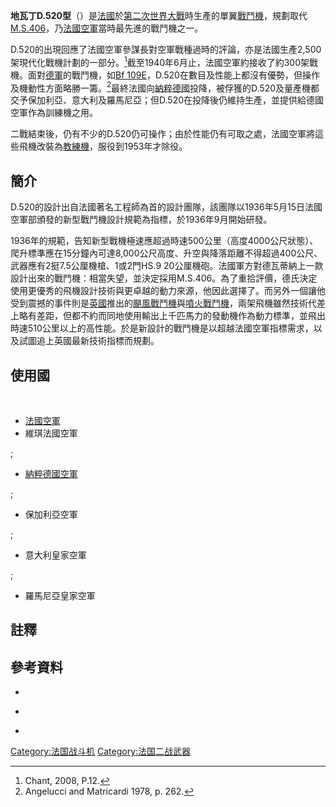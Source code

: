 {{expand|time=2014-06-16T10:50:30+00:00}}
{{noteTA
|1=zh-cn:德瓦蒂纳; zh-tw:地瓦丁;
|2=zh-cn:维希法国; zh-tw:維琪法國;
|3=zh-tw:發動機; zh-HK:引擎
}}
{{軍用飛機
|名稱 = 地瓦丁 D.520<br />{{lang|fr|Dewoitine D.520}}
|圖片 = [[File:Dewoitine_D.520_Le_Bourget_02.JPG|300px]]
|照片說明 = 地瓦丁 D.520戰鬥機
|類型 = 戰鬥機
|乘員 = 1人
|首飛 = 1938年10月2日
|服役 = 1940年1月
|退役 = 1953年
|狀態 = 退役
|用戶 = [[法國空軍|法國空軍]]<br />維琪法國空軍<br />保加利亞空軍<br />德國空軍<br />羅馬尼亞空軍
|長度 = 8.76 米 (28 呎 8.75 吋)
|翼展 = 12.2 米 (33 呎 5.5 吋)
|高度 = 2.57 米 (8 呎 5.25 吋)
|翼面積 = 15.97 平方米 (171.91 平方呎)
|空重 = 2,036 公斤 (4,449 磅)
|最大起飛重量 = 2,677 公斤 (5,902 磅)
|發動機 = 1具伊斯帕諾-西扎(Hispano-Suiza) 12Y-45型 水冷式12汽缸[[活塞發動機|活塞發動機]]
|推力 = 935 匹馬力 (967 千瓦)
|最大速度 = 535 公里/小時 (332 英里)
|巡航速度 = 370 公里/小時 (230 英里)
|爬升率 = 4000 米 (13,125 呎) 需時 5 分 48 秒 
|實用升限 = 10,500 米 (34,450 呎)
|最大航程 = 1530 公里 (950 英里)
|機槍 = 4挺7.5毫米[[MAC_34機槍|MAC 34機槍]]（每挺備彈675發）
|機炮 = 1挺20毫米伊斯帕諾-西扎(Hispano-Suiza) HS-404機砲（60發彈鼓）
}}

'''地瓦丁D.520型'''（{{lang-fr|Dewoitine D.520}}）是[[法國|法國]]於[[第二次世界大戰|第二次世界大戰]]時生產的單翼[[戰鬥機|戰鬥機]]，規劃取代[[M.S.406|M.S.406]]，乃[[法國空軍|法國空軍]]當時最先進的戰鬥機之一。

D.520的出現回應了法國空軍參謀長對空軍戰種過時的評論，亦是法國生產2,500架現代化戰機計劃的一部分。<ref name="Chant">Chant, 2008, P.12.</ref>截至1940年6月止，法國空軍約接收了約300架戰機。面對[[德軍|德軍]]的戰鬥機，如[[Bf_109|Bf 109]]E，D.520在數目及性能上都沒有優勢，但操作及機動性方面略勝一籌。<ref name="Angelucci and Matricardi">Angelucci and Matricardi 1978, p. 262.</ref>最終法國向[[納粹德國|納粹德國]]投降，被俘獲的D.520及量產機都交予保加利亞、意大利及羅馬尼亞；但D.520在投降後仍維持生產，並提供給德國空軍作為訓練機之用。

二戰結束後，仍有不少的D.520仍可操作；由於性能仍有可取之處，法國空軍將這些飛機改裝為[[教練機|教練機]]，服役到1953年才除役。

==簡介==
D.520的設計出自法國著名工程師{{link-en|埃米爾．德瓦蒂納|Émile Dewoitine}}為首的設計團隊，該團隊以1936年5月15日法國空軍部頒發的新型戰鬥機設計規範為指標，於1936年9月開始研發。

1936年的規範，告知新型戰機極速應超過時速500公里（高度4000公尺狀態）、爬升標準應在15分鐘內可達8,000公尺高度、升空與降落距離不得超過400公尺、武器應有2挺7.5公厘機槍、1或2門HS.9 20公厘機砲。法國軍方對德瓦蒂納上一款設計出來的戰鬥機：{{link-en|地瓦丁D.513戰鬥機|Dewoitine D.513}}相當失望，並決定採用M.S.406。為了重拾評價，德氏決定使用更優秀的飛機設計技術與更卓越的動力來源，他因此選擇了{{link-en|伊斯帕諾-西扎12Y型發動機|Hispano-Suiza 12Y}}。而另外一個讓他受到震撼的事件則是[[英國|英國]]推出的[[颶風戰鬥機|颶風戰鬥機]]與[[噴火戰鬥機|噴火戰鬥機]]，兩架飛機雖然技術代差上略有差距，但都不約而同地使用輸出上千匹馬力的發動機作為動力標準，並飛出時速510公里以上的高性能。於是新設計的戰鬥機是以超越法國空軍指標需求，以及試圖追上英國最新技術指標而規劃。

==使用國==
<br />
{{FRA}}
*[[法國空軍|法國空軍]]
*維琪法國空軍
;
{{flagcountry|Nazi Germany}}
*[[納粹德國空軍|納粹德國空軍]]
;
{{flag|Bulgaria}}
*保加利亞空軍
;
{{flagcountry|Kingdom of Italy}}
*意大利皇家空軍
;
{{ROM}}
*羅馬尼亞皇家空軍

==註釋==
<references />

==參考資料==
{{Commons category|Dewoitine D.520|地瓦丁D.520戰鬥機}}
* {{Citation
|first = Chris
|last = Chant
|year = 2008
|title = The Essential Aircraft Identification Guide: Allied Fighters 1939-45
|language = en
|publisher = Zenith Press
|isbn = 978-076-0334-51-5}}

* {{Citation
|first = Francis
|last = Crosby
|year = 2006,2010
|title = The Complete Guide To Fighters & Bombers Of The World
|language = en
|publisher = Hermes House
|isbn = 978-1-84681-000-8}}

* {{Citation
|first = Angelucci
|last = Enzo & Paolo Matricardi
|year = 1978
|title = World Aircraft: World War II, Volume I'' (Sampson Low Guides)
|language = en
|publisher =  Sampson Low
|isbn= 0-562-00096-8}}

[[Category:法国战斗机|Category:法国战斗机]]
[[Category:法国二战武器|Category:法国二战武器]]